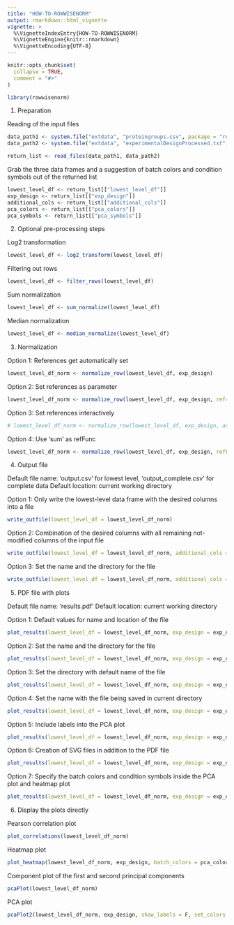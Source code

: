 ```yaml
---
title: "HOW-TO-ROWWISENORM"
output: rmarkdown::html_vignette
vignette: >
  %\VignetteIndexEntry{HOW-TO-ROWWISENORM}
  %\VignetteEngine{knitr::rmarkdown}
  %\VignetteEncoding{UTF-8}
---
```


```r
knitr::opts_chunk$set(
  collapse = TRUE,
  comment = "#>"
)
```

```r
library(rowwisenorm)
```

####################################
1. Preparation

Reading of the input files
```r
data_path1 <- system.file("extdata", "proteingroups.csv", package = "rowwisenorm")
data_path2 <- system.file("extdata", "experimentalDesignProcessed.txt", package = "rowwisenorm")

return_list <- read_files(data_path1, data_path2)
```

Grab the three data frames and a suggestion of batch colors and condition symbols out of the returned list
```r
lowest_level_df <- return_list[["lowest_level_df"]]
exp_design <- return_list[["exp_design"]]
additional_cols <- return_list[["additional_cols"]]
pca_colors <- return_list[["pca_colors"]]
pca_symbols <- return_list[["pca_symbols"]]
```

####################################
2. Optional pre-processing steps

Log2 transformation
```r
lowest_level_df <- log2_transform(lowest_level_df)
```

Filtering out rows
```r
lowest_level_df <- filter_rows(lowest_level_df)
```

Sum normalization 
```r
lowest_level_df <- sum_normalize(lowest_level_df)
```

Median normalization
```r
lowest_level_df <- median_normalize(lowest_level_df)
```

####################################
3. Normalization

Option 1: References get automatically set
```r
lowest_level_df_norm <- normalize_row(lowest_level_df, exp_design)
```

Option 2: Set references as parameter
```r
lowest_level_df_norm <- normalize_row(lowest_level_df, exp_design, ref=c("L", "M", "H"))
```

Option 3: Set references interactively
```r
# lowest_level_df_norm <- normalize_row(lowest_level_df, exp_design, active = TRUE)
```

Option 4: Use 'sum' as refFunc
```r
lowest_level_df_norm <- normalize_row(lowest_level_df, exp_design, refFunc = "sum")
```

####################################
4. Output file

Default file name: 'output.csv' for lowest level, 
                  'output_complete.csv' for complete data
Default location: current working directory

Option 1: Only write the lowest-level data frame with the desired columns into a file
```r
write_outfile(lowest_level_df = lowest_level_df_norm)
```

Option 2: Combination of the desired columns with all remaining not-modified columns of the input file
```r
write_outfile(lowest_level_df = lowest_level_df_norm, additional_cols = additional_cols)
```

Option 3: Set the name and the directory for the file
```r
write_outfile(lowest_level_df = lowest_level_df_norm, additional_cols = additional_cols, filename = "myfile", output_dir = "myout")
```

####################################
5. PDF file with plots

Default file name: 'results.pdf'
Default location: current working directory

Option 1: Default values for name and location of the file
```r
plot_results(lowest_level_df = lowest_level_df_norm, exp_design = exp_design)
```

Option 2: Set the name and the directory for the file
```r
plot_results(lowest_level_df = lowest_level_df_norm, exp_design = exp_design, filename = "my_rowwisenorm_result", output_dir = "res")
```

Option 3: Set the directory with default name of the file 
```r
plot_results(lowest_level_df = lowest_level_df_norm, exp_design = exp_design, output_dir = "res")
```

Option 4: Set the name with the file being saved in current directory
```r
plot_results(lowest_level_df = lowest_level_df_norm, exp_design = exp_design, filename = "my_rowwisenorm_result")
```

Option 5: Include labels into the PCA plot
```r
plot_results(lowest_level_df = lowest_level_df_norm, exp_design = exp_design, show_labels = T)
```

Option 6: Creation of SVG files in addition to the PDF file
```r
plot_results(lowest_level_df = lowest_level_df_norm, exp_design = exp_design, svg = T)
```

Option 7: Specify the batch colors and condition symbols inside the PCA plot and heatmap plot
```r
plot_results(lowest_level_df = lowest_level_df_norm, exp_design = exp_design, set_colors = pca_colors, set_symbols = pca_symbols)
```

####################################
6. Display the plots directly

Pearson correlation plot
```r
plot_correlations(lowest_level_df_norm)
```

Heatmap plot
```r
plot_heatmap(lowest_level_df_norm, exp_design, batch_colors = pca_colors)
```

Component plot of the first and second principal components
```r
pcaPlot(lowest_level_df_norm)
```

PCA plot
```r
pcaPlot2(lowest_level_df_norm, exp_design, show_labels = F, set_colors = pca_colors, set_symbols = pca_symbols)
```



